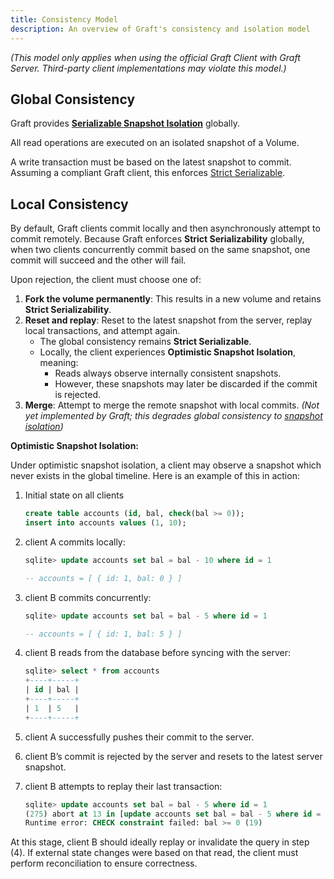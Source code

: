 ```yaml
---
title: Consistency Model
description: An overview of Graft's consistency and isolation model
---
```



_(This model only applies when using the official Graft Client with Graft Server. Third-party client implementations may violate this model.)_

## Global Consistency

Graft provides **[Serializable Snapshot Isolation](https://distributed-computing-musings.com/2022/02/transactions-serializable-snapshot-isolation/)** globally.

All read operations are executed on an isolated snapshot of a Volume.

A write transaction must be based on the latest snapshot to commit. Assuming a compliant Graft client, this enforces [Strict Serializable](https://jepsen.io/consistency/models/strong-serializable).

## Local Consistency

By default, Graft clients commit locally and then asynchronously attempt to commit remotely. Because Graft enforces **Strict Serializability** globally, when two clients concurrently commit based on the same snapshot, one commit will succeed and the other will fail.

Upon rejection, the client must choose one of:

1. **Fork the volume permanently**: This results in a new volume and retains **Strict Serializability**.
2. **Reset and replay**: Reset to the latest snapshot from the server, replay local transactions, and attempt again.
   - The global consistency remains **Strict Serializable**.
   - Locally, the client experiences **Optimistic Snapshot Isolation**, meaning:
     - Reads always observe internally consistent snapshots.
     - However, these snapshots may later be discarded if the commit is rejected.
3. **Merge**: Attempt to merge the remote snapshot with local commits. _(Not yet implemented by Graft; this degrades global consistency to [snapshot isolation](https://jepsen.io/consistency/models/snapshot-isolation))_

**Optimistic Snapshot Isolation:**

Under optimistic snapshot isolation, a client may observe a snapshot which never exists in the global timeline. Here is an example of this in action:

<Steps>

1. Initial state on all clients

    ```sql
    create table accounts (id, bal, check(bal >= 0));
    insert into accounts values (1, 10);
    ```

2. client A commits locally:

    ```sql
    sqlite> update accounts set bal = bal - 10 where id = 1

    -- accounts = [ { id: 1, bal: 0 } ]
    ```

3. client B commits concurrently:

   ```sql
   sqlite> update accounts set bal = bal - 5 where id = 1

   -- accounts = [ { id: 1, bal: 5 } ]
   ```

4. client B reads from the database before syncing with the server:

   ```sql
   sqlite> select * from accounts
   +----+-----+
   | id | bal |
   +----+-----+
   | 1  | 5   |
   +----+-----+
   ```

5. client A successfully pushes their commit to the server.

6. client B’s commit is rejected by the server and resets to the latest server snapshot.

7. client B attempts to replay their last transaction:
   ```sql
   sqlite> update accounts set bal = bal - 5 where id = 1
   (275) abort at 13 in [update accounts set bal = bal - 5 where id = 1;]: CHECK constraint failed: bal >= 0
   Runtime error: CHECK constraint failed: bal >= 0 (19)
   ```

</Steps>

At this stage, client B should ideally replay or invalidate the query in step (4). If external state changes were based on that read, the client must perform reconciliation to ensure correctness.
